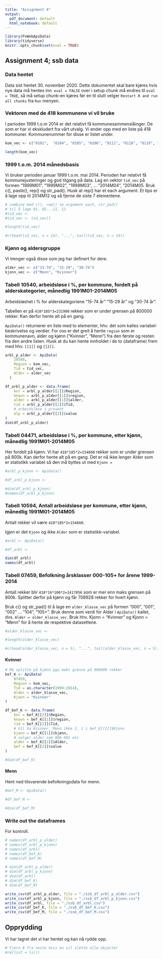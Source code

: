 ```yaml
---
title: "Assignment 4"
output:
  pdf_document: default
  html_notebook: default
---
```


```r
library(PxWebApiData)
library(tidyverse)
knitr::opts_chunk$set(eval = TRUE)
```

## Assignment 4; ssb data

### Data hentet

Data sist hentet 30. november 2020. Dette dokumentet skal bare kjøres hvis nye data må hentes inn. `eval = FALSE` over i setup chunk må endres til `eval = TRUE`, så må setup chunk-en kjøres før en til slutt velger  `Restart R and run all chunks` fra `Run` menyen.

### Vektoren med de 418 kommunene vi vil bruke

I perioden 1999 t.o.m 2014 er det relativt få kommunesammenslåinger. De som er har vi ekskludert fra vårt utvalg. Vi ender opp med en liste på 418 kommuner. Kommunenummer for disse er listet under.

```r
kom_vec <- c("0101",  "0104", "0105", "0106", "0111", "0118", "0119", "0121", "0122","0123", "0124", "0125", "0127", "0128", "0135", "0136", "0137", "0138", "0211", "0213", "0214", "0215", "0216", "0217", "0219", "0220", "0221", "0226", "0227", "0228", "0229", "0230", "0231", "0233", "0234", "0235", "0236", "0237", "0238", "0239", "0602", "0604", "0605", "0612", "0615", "0616", "0617", "0618", "0619", "0620", "0621", "0622", "0623", "0624", "0625", "0626", "0627", "0628", "0631", "0632", "0633", "0301", "0402", "0403", "0412", "0415", "0417", "0418", "0419", "0420", "0423", "0425", "0426", "0427", "0428", "0429", "0430", "0432", "0434", "0436", "0437", "0438", "0439", "0441", "0501", "0502", "0511", "0512", "0513", "0514", "0515", "0517",  "0519", "0520", "0521", "0522", "0528", "0529", "0532", "0533", "0534", "0536", "0538", "0540", "0541", "0542", "0543", "0544", "0545", "0702", "0706", "0709", "0711", "0713", "0714", "0719", "0720", "0722", "0723", "0728", "0805", "0806", "0807", "0811", "0814", "0815", "0817", "0819", "0821", "0822", "0826", "0827", "0828", "0829", "0830", "0831", "0833", "0834", "0901", "0904", "0906", "0911", "0912", "0914", "0919", "0926", "0928", "0929", "0935", "0937", "0938", "0940", "0941", "1001", "1002", "1003", "1004", "1014", "1017", "1018", "1021", "1026", "1027", "1029", "1032", "1034", "1037", "1046", "1101", "1102", "1103", "1106", "1111", "1112", "1114", "1119", "1120", "1121", "1122", "1124", "1127", "1129", "1130", "1133", "1134", "1135", "1141", "1142", "1144", "1145", "1146", "1149", "1151", "1201", "1211", "1216", "1219", "1221", "1222", "1223", "1224", "1227", "1228", "1231", "1232", "1233", "1234", "1235", "1238", "1241", "1242", "1243", "1244", "1245", "1246", "1247", "1251", "1252", "1253", "1256", "1259", "1260", "1263", "1264", "1265", "1266", "1401", "1411", "1412", "1413", "1416", "1417", "1418", "1419", "1420", "1421", "1422", "1424", "1426", "1428", "1429", "1430", "1431", "1432", "1433", "1438", "1439", "1441", "1443", "1444", "1445", "1449", "1502", "1504",  "1511", "1514", "1515", "1516", "1517", "1519", "1520", "1523", "1524", "1525", "1526", "1528", "1529", "1531", "1532", "1534", "1535", "1539", "1543", "1545", "1546", "1547", "1548", "1551", "1554", "1557", "1560", "1563", "1566", "1567", "1571", "1573", "1601", "1612", "1613", "1617", "1620", "1621", "1622", "1624", "1627", "1630", "1632", "1633", "1634", "1635", "1636", "1638", "1640", "1644", "1648", "1653", "1657", "1662", "1663", "1664", "1665", "1702", "1703", "1711", "1714", "1717", "1718", "1719", "1721", "1724", "1725", "1736", "1738", "1739", "1740", "1742", "1743", "1744", "1748", "1749", "1750", "1751", "1755", "1804", "1805", "1811", "1812", "1815", "1816", "1818", "1820", "1822", "1824", "1825", "1826", "1827", "1828", "1832", "1833", "1834", "1835", "1836", "1837", "1838", "1839", "1840", "1841", "1845", "1848", "1849", "1850", "1851", "1852", "1853", "1854", "1856", "1857", "1859", "1860", "1865", "1866", "1867", "1868", "1870", "1871", "1874", "1902", "1911", "1913", "1917", "1919", "1920", "1922", "1923", "1924", "1925", "1926", "1927", "1928", "1929", "1931", "1933", "1936", "1938", "1939", "1940", "1941", "1942", "1943", "2002", "2003", "2004", "2011", "2012", "2014", "2015", "2017", "2018", "2019", "2020", "2021", "2022", "2023", "2024", "2025", "2027", "2028", "2030")
```

```r
length(kom_vec)
```

### 1999 t.o.m. 2014 månedsbasis

Vi bruker perioden januar 1999 t.o.m. mai 2014. Perioden har relativt få kommunejusteringer og god tilgang på data. Lag en vektor `tid_vec` på formen "1999M01", "1999M02", "1999M03", ... "2014M04", "2014M05. Bruk c(), paste(), rep() og str_pad(). Husk at rep() har et each argument. Et tips er å lage opp til 2014M12 og så fjerne de siste 7 elementene.

```r
# combine med c(), rep() se argument each, str_pad()
# til å lage 01, 02...11, 12
#tid_vec <- 
#tid_vec <- tid_vec[]
```

```r
#length(tid_vec)
```


```r
#c(head(tid_vec, n = 14), "...", tail(tid_vec, n = 14))
```

### Kjønn og aldersgruppe

Vi trenger også disse som jeg har definert for dere.

```r
alder_vec <- c("15-74", "15-29", "30-74")
kjonn_vec <- c("Menn", "Kvinner")
```

### Tabell 10540, arbeidsløse i %, per kommune, fordelt på alderskategorier, månedlig 1991M01-2014M05

Arbeidsløshet i % for alderskategoriene "15-74 år" "15-29 år" og "30-74 år".

Tabellen er på `418*185*3=231990` rekker som er under grensen på 800000 rekker. Kan derfor hente alt på en gang.

`ApiData()` returnerer en liste med to elementer, hhv. det som kalles variabel-beskrivelse og verdier. For oss er det greit å hente `region` som er kommunenavn, alder og kjønn ("Kvinner", "Menn") fra den første og resten fra den andre listen. Husk at du kan hente innholdet i de to (dataframe) frem med hhv. `[[1]]` og `[[2]]`.

```r
arbl_p_alder <- ApiData(
    10540,
    Region = kom_vec,
    Tid = tid_vec,
    Alder = alder_vec
  )

df_arbl_p_alder <- data.frame(
    knr = arbl_p_alder[[2]]$Region,
    knavn = arbl_p_alder[[1]]$region,
    alder = arbl_p_alder[[1]]$alder,
    tid = arbl_p_alder[[2]]$Tid,
    # arbeidsløse i prosent
    alp = arbl_p_alder[[2]]$value
)
dim(df_arbl_p_alder)
```

### Tabell 04471, arbeidsløse i %, per kommune, etter kjønn, månedlig 1991M01-2014M05

Her fordelt på kjønn. Vi har `418*185*2=154660` rekker som er under grensen på 800k. Kan derfor hente alt på en gang. Det er nå ikke lenger Alder som er statistikk variabel så den må byttes ut med `Kjonn =`

```r
#arbl_p_kjonn <- ApiData()

#df_arbl_p_kjonn <- 
```

```r
#dim(df_arbl_p_kjonn)
#names(df_arbl_p_kjonn)
```

### Tabell 10594, Antall arbeidsløse per kommune, etter kjønn, månedlig 1991M01-2014M05

Antall rekker vil være `418*185*2=154660`.

Igjen er det `Kjonn` og ikke `Alder` som er statistikk-variabel.

```r
#arbl <- ApiData()

#df_arbl <- 
```

```r
dim(df_arbl)
names(df_arbl)
```

### Tabell 07459, Befolkning årsklasser 000-105+ for årene 1999-2014

Antall rekker blir `418*16*106*2=1417856` som er mer enn maks grensen på 800k. Splitter derfor på kjønn og får 708928 rekker for hvert kjønn.

Bruk c() og str_pad() til å lage en `alder_klasse_vec` på formen "000", "001", "002" ... "104", "105+". Bruk denne som verdi for Alder i `ApiData()` kallet, dvs. `Alder = alder_klasse_vec`. Bruk hhv. Kjonn = "Kvinner" og Kjonn = "Menn" for å hente de respektive datasettene.

```r
#alder_klasse_vec <- 
```

```r
#length(alder_klasse_vec)
```

```r
#c(head(alder_klasse_vec, n = 5), "...", tail(alder_klasse_vec, n = 5))
```


#### Kvinner

```r
# Må splitte på kjønn pga maks grense på 800000 rekker
bef_K <- ApiData(
    07459,
    Region = kom_vec,
    Tid = as.character(1999:2014),
    Alder = alder_klasse_vec,
    Kjonn = "Kvinner"
)

df_bef_K <- data.frame(
    knr = bef_K[[2]]$Region,
    knavn = bef_K[[1]]$region,
    tid = bef_K[[2]]$Tid,
    # Vil ha Kvinner, Menn ikke 2, 1 i bef_K[[2]]$Kjonn
    kjonn = bef_K[[1]]$kjønn,
    # velger alder som 000 001 etc
    alder = bef_K[[2]]$Alder,
    bef = bef_K[[2]]$value
)
```

```r
#dim(df_bef_K)
```

#### Menn

Hent ned tilsvarende befolkningsdata for menn.

```r
#bef_M <- ApiData()

#df_bef_M <- 
```

```r
#dim(df_bef_M)
```

### Write out the dataframes

For kontroll.

```r
# names(df_arbl_p_alder)
# names(df_arbl_p_kjonn)
# names(df_arbl)
# names(df_bef_K)
# names(df_bef_M)
```

```r
# dim(df_arbl_p_alder)
# dim(df_arbl_p_kjonn)
# dim(df_arbl)
# dim(df_bef_K)
# dim(df_bef_M)
```

```r
write_csv(df_arbl_p_alder, file = "./ssb_df_arbl_p_alder.csv")
write_csv(df_arbl_p_kjonn, file = "./ssb_df_arbl_p_kjonn.csv")
write_csv(df_arbl, file = "./ssb_df_arbl.csv")
write_csv(df_bef_K, file = "./ssb_df_bef_K.csv")
write_csv(df_bef_M, file = "./ssb_df_bef_M.csv")
```

## Opprydding

Vi har lagret det vi har hentet og kan nå rydde opp.

```r
# Fjern # fra neste hvis en vil slette alle objecter
#rm(list = ls())
```


